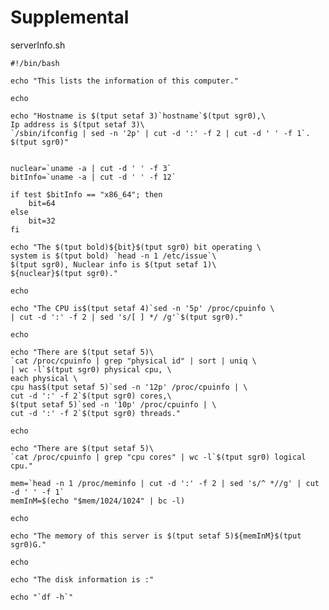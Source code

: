 # Supplemental

serverInfo.sh

```
#!/bin/bash

echo "This lists the information of this computer."

echo

echo "Hostname is $(tput setaf 3)`hostname`$(tput sgr0),\
Ip address is $(tput setaf 3)\
`/sbin/ifconfig | sed -n '2p' | cut -d ':' -f 2 | cut -d ' ' -f 1`.
$(tput sgr0)"


nuclear=`uname -a | cut -d ' ' -f 3`
bitInfo=`uname -a | cut -d ' ' -f 12`

if test $bitInfo == "x86_64"; then
    bit=64
else
    bit=32
fi

echo "The $(tput bold)${bit}$(tput sgr0) bit operating \
system is $(tput bold) `head -n 1 /etc/issue`\
$(tput sgr0), Nuclear info is $(tput setaf 1)\
${nuclear}$(tput sgr0)."

echo

echo "The CPU is$(tput setaf 4)`sed -n '5p' /proc/cpuinfo \
| cut -d ':' -f 2 | sed 's/[ ] */ /g'`$(tput sgr0)."

echo

echo "There are $(tput setaf 5)\
`cat /proc/cpuinfo | grep "physical id" | sort | uniq \
| wc -l`$(tput sgr0) physical cpu, \
each physical \
cpu has$(tput setaf 5)`sed -n '12p' /proc/cpuinfo | \
cut -d ':' -f 2`$(tput sgr0) cores,\
$(tput setaf 5)`sed -n '10p' /proc/cpuinfo | \
cut -d ':' -f 2`$(tput sgr0) threads."

echo

echo "There are $(tput setaf 5)\
`cat /proc/cpuinfo | grep "cpu cores" | wc -l`$(tput sgr0) logical cpu."

mem=`head -n 1 /proc/meminfo | cut -d ':' -f 2 | sed 's/^ *//g' | cut -d ' ' -f 1`
memInM=$(echo "$mem/1024/1024" | bc -l)

echo

echo "The memory of this server is $(tput setaf 5)${memInM}$(tput sgr0)G."

echo

echo "The disk information is :"

echo "`df -h`"

```
